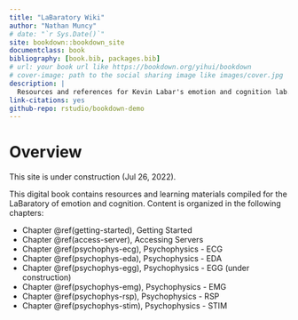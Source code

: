 ```yaml
--- 
title: "LaBaratory Wiki"
author: "Nathan Muncy"
# date: "`r Sys.Date()`"
site: bookdown::bookdown_site
documentclass: book
bibliography: [book.bib, packages.bib]
# url: your book url like https://bookdown.org/yihui/bookdown
# cover-image: path to the social sharing image like images/cover.jpg
description: |
  Resources and references for Kevin Labar's emotion and cognition lab.
link-citations: yes
github-repo: rstudio/bookdown-demo
---
```


# Overview {-}

This site is under construction (Jul 26, 2022).

This digital book contains resources and learning materials compiled for the 
LaBaratory of emotion and cognition. Content is organized in the following 
chapters:

* Chapter \@ref(getting-started), Getting Started
* Chapter \@ref(access-server), Accessing Servers
* Chapter \@ref(psychophys-ecg), Psychophysics - ECG
* Chapter \@ref(psychophys-eda), Psychophysics - EDA
* Chapter \@ref(psychophys-egg), Psychophysics - EGG (under construction)
* Chapter \@ref(psychophys-emg), Psychophysics - EMG
* Chapter \@ref(psychophys-rsp), Psychophysics - RSP
* Chapter \@ref(psychophys-stim), Psychophysics - STIM

